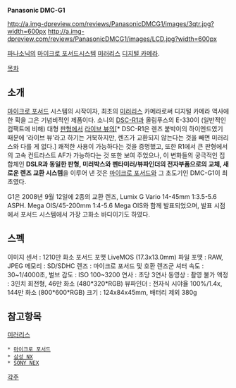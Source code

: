 '''Panasonic DMC-G1'''

http://a.img-dpreview.com/reviews/PanasonicDMCG1/images/3qtr.jpg?width=600px
http://a.img-dpreview.com/reviews/PanasonicDMCG1/images/LCD.jpg?width=600px

[[파나소닉]]의 [[마이크로 포서드]]시스템 [[미러리스]] [[디지털 카메라]].

[[목차]]

== 소개 ==
[[마이크로 포서드]] 시스템의 시작이자, 최초의 [[미러리스]] 카메라로써 디지털 카메라 역사에 한 획을 그은 기념비적인 제품이다. 소니의 [[DSC-R1]]과 올림푸스의 E-330이 (일반적인 컴팩트에 비해) 대형 [[판형]]에서 [[라이브 뷰]]의[* DSC-R1은 렌즈 붙박이의 하이엔드였기 때문에 '라이브 뷰'라고 하기는 거북하지만, 렌즈가 교환되지 않는다는 것을 빼면 미러리스와 다를 게 없다.] 쾌적한 사용이 가능하다는 것을 증명했고, 또한 R1에서 큰 판형에서의 고속 컨트라스트 AF가 가능하다는 것 또한 보여 주었으나, 이 변화들의 궁극적인 집합체인 '''DSLR과 동일한 판형, 미러박스와 펜타미러/뷰파인더의 전자부품으로의 교체, 새로운 렌즈 교환 시스템'''을 이루어 낸 것은 [[마이크로 포서드]]와 그 초도기인 DMC-G1이 최초였다.

G1은 2008년 9월 12일에 2종의 교환 렌즈, Lumix G Vario 14-45mm 1:3.5-5.6 ASPH. Mega OIS/45-200mm 1:4-5.6 Mega OIS와 함께 발표되었으며, 발표 시점에서 포서드 시스템에서 가장 고화소 바디이기도 하였다.

== 스펙 ==
이미지 센서 : 1210만 화소 포서드 포맷 LiveMOS (17.3x13.0mm)
파일 포맷 : RAW, JPEG
메모리 : SD/SDHC
렌즈 : 마이크로 포서드 및 호환 렌즈군
셔터 속도 : 30~1/4000초, 벌브
감도 : ISO 100~3200
연사 : 초당 3연사
동영상 : 촬영 불가
액정 : 3인치 회전형, 46만 화소 (480*320*RGB)
뷰파인더 : 전자식 시야율 100%/1.4x, 144만 화소 (800*600*RGB)
크기 : 124x84x45mm, 배터리 제외 380g

== 참고항목 ==
[[미러리스]]
 * [[마이크로 포서드]]
 * [[삼성 NX]]
 * [[SONY NEX]]

[[각주]]

